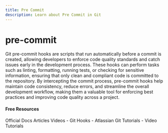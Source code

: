 ```yaml
---
title: Pre Commit
description: Learn about Pre Commit in Git
---
```

# pre-commit

Git pre-commit hooks are scripts that run automatically before a commit is created, allowing developers to enforce code quality standards and catch issues early in the development process. These hooks can perform tasks such as linting, formatting, running tests, or checking for sensitive information, ensuring that only clean and compliant code is committed to the repository. By intercepting the commit process, pre-commit hooks help maintain code consistency, reduce errors, and streamline the overall development workflow, making them a valuable tool for enforcing best practices and improving code quality across a project.

#### Free Resources

<Tabs defaultValue="official">
<TabsList>
<TabsTrigger value="official">Official Docs</TabsTrigger>
<TabsTrigger value="article">Articles</TabsTrigger>
<TabsTrigger value="video">Videos</TabsTrigger>
</TabsList>

<TabsContent value="official">
<Note type="note" title="official">
- <Link href="https://www.atlassian.com/git/tutorials/git-hooks">Git Hooks</Link>
</Note>
</TabsContent>
<TabsContent value="article">
<Note type="note" title="article">
- <Link href="https://www.atlassian.com/git/tutorials">Atlassian Git Tutorials</Link>
</Note>
</TabsContent>
<TabsContent value="video">
<Note type="note" title="video">
- <Link href="https://www.youtube.com/results?search_query=git+pre-commit+tutorial">Video Tutorials</Link>
</Note>
</TabsContent>
</Tabs>
